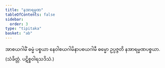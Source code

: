 ```yaml
---
title: "နအာရမ္မဏ"
tableOfContents: false
sidebar:
  order: 3
type: "tipitaka"
basket: "ab"
---
```



<DynamicBreadcrumb />

<Division number="27">

<Paragraph number="1506">
အာစယဂါမိံ ဓမ္မံ ပစ္စယာ နေဝါစယဂါမိနာပစယဂါမီ ဓမ္မော ဥပ္ပဇ္ဇတိ နအာရမ္မဏပစ္စယာ. (သံခိတ္တံ. ပဋိစ္စဝါရသဒိသံ.)
</Paragraph>
</Division>